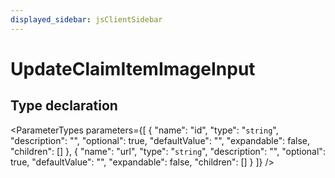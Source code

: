```yaml
---
displayed_sidebar: jsClientSidebar
---
```



# UpdateClaimItemImageInput

## Type declaration

<ParameterTypes parameters={[
  {
    "name": "id",
    "type": "`string`",
    "description": "",
    "optional": true,
    "defaultValue": "",
    "expandable": false,
    "children": []
  },
  {
    "name": "url",
    "type": "`string`",
    "description": "",
    "optional": true,
    "defaultValue": "",
    "expandable": false,
    "children": []
  }
]} />
